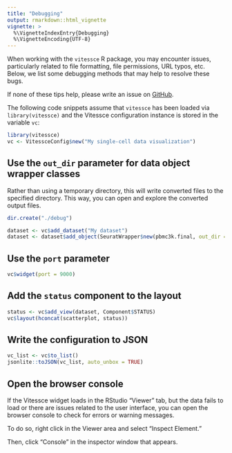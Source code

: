 ```yaml
---
title: "Debugging"
output: rmarkdown::html_vignette
vignette: >
  %\VignetteIndexEntry{Debugging}
  %\VignetteEncoding{UTF-8}
---
```


When working with the `vitessce` R package, you may encounter issues, particularly related to file formatting, file permissions, URL typos, etc. Below, we list some debugging methods that may help to resolve these bugs.

If none of these tips help, please write an issue on [GitHub](https://github.com/vitessce/vitessce-r/issues).

The following code snippets assume that `vitessce` has been loaded via `library(vitessce)` and the Vitessce configuration instance is stored in the variable `vc`:

```r
library(vitessce)
vc <- VitessceConfig$new("My single-cell data visualization")
```

## Use the `out_dir` parameter for data object wrapper classes

Rather than using a temporary directory, this will write converted files to the specified directory.
This way, you can open and explore the converted output files.

```r
dir.create("./debug")

dataset <- vc$add_dataset("My dataset")
dataset <- dataset$add_object(SeuratWrapper$new(pbmc3k.final, out_dir = "./debug"))
```

## Use the `port` parameter

```r
vc$widget(port = 9000)
```

## Add the `status` component to the layout

```r
status <- vc$add_view(dataset, Component$STATUS)
vc$layout(hconcat(scatterplot, status))
```

## Write the configuration to JSON

```r
vc_list <- vc$to_list()
jsonlite::toJSON(vc_list, auto_unbox = TRUE)
```

## Open the browser console

If the Vitessce widget loads in the RStudio "Viewer" tab, but the data fails to load or there are issues related to the user interface, you can open the browser console to check for errors or warning messages.

To do so, right click in the Viewer area and select "Inspect Element."

Then, click "Console" in the inspector window that appears.




